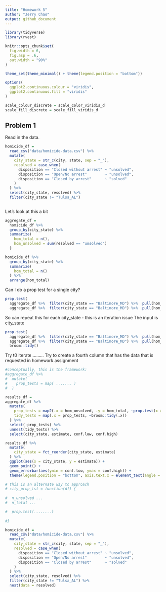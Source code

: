 ```yaml
---
title: "Homework 5"
author: "Jerry Chao"
output: github_document
---
```


```r
library(tidyverse)
library(rvest)

knitr::opts_chunk$set(
  fig.width = 6,
  fig.asp = .6,
  out.width = "90%"
)

theme_set(theme_minimal() + theme(legend.position = "bottom"))

options(
  ggplot2.continuous.colour = "viridis",
  ggplot2.continuous.fill = "viridis"
)

scale_colour_discrete = scale_color_viridis_d
scale_fill_discrete = scale_fill_viridis_d
```

## Problem 1

Read in the data.

```r
homicide_df =
  read_csv("data/homicide-data.csv") %>%
  mutate(
    city_state = str_c(city, state, sep = "_"),
    resolved = case_when(
      disposition == "Closed without arrest" ~ "unsolved",
      disposition == "Open/No arrest"        ~ "unsolved",
      disposition == "Closed by arrest"      ~ "solved"
    )
  ) %>%
  select(city_state, resolved) %>% 
  filter(city_state != "Tulsa_AL")
  

```


Let's look at this a bit

```r
aggregate_df =
  homicide_df %>% 
  group_by(city_state) %>% 
  summarize(
    hom_total = n(),
    hom_unsolved = sum(resolved == "unsolved")
  )

homicide_df %>% 
  group_by(city_state) %>% 
  summarize(
    hom_total = n()
  ) %>% 
  arrange(hom_total)
```

Can I do a prop test for a single city?

```r
prop.test(
  aggregate_df %>%  filter(city_state == "Baltimore_MD") %>%  pull(hom_unsolved),
  aggregate_df %>%  filter(city_state == "Baltimore_MD") %>%  pull(hom_total))
```

So can repeat this for each city_state - this is an iteration issue
The input is city_state

```r
prop.test(
  aggregate_df %>%  filter(city_state == "Baltimore_MD") %>%  pull(hom_unsolved),
  aggregate_df %>%  filter(city_state == "Baltimore_MD") %>%  pull(hom_total)) %>% 
  broom::tidy()
```

Try t0 iterate .........
Try to create a fourth column that has the data that is requested in homework assignment

```r
#conceptually, this is the framework:
#aggregate_df %>% 
#  mutate(
#    prop_tests = map( ....... )
#  )

results_df =
aggregate_df %>% 
  mutate(
    prop_tests = map2(.x = hom_unsolved, .y = hom_total, ~prop.test(x = .x, n = .y)),
    tidy_tests = map(.x = prop_tests, ~broom::tidy(.x))
  ) %>% 
  select(-prop_tests) %>% 
  unnest(tidy_tests) %>% 
  select(city_state, estimate, conf.low, conf.high)
```

```r
results_df %>%
  mutate(
    city_state = fct_reorder(city_state, estimate)  
  ) %>%
  ggplot(aes(x = city_state, y = estimate)) +
  geom_point() +
  geom_errorbar(aes(ymin = conf.low, ymax = conf.high)) +
  theme(legend.position = "bottom", axis.text.x = element_text(angle = 90, vjust = 0.5, hjust = 1))


```



```r
# this is an alternate way to approach
# city_prop_tst = function(df) {
  
#  n_unsolved ...
#  n_total ...

#  prop.test(........)  
  
#}

homicide_df =
  read_csv("data/homicide-data.csv") %>%
  mutate(
    city_state = str_c(city, state, sep = "_"),
    resolved = case_when(
      disposition == "Closed without arrest" ~ "unsolved",
      disposition == "Open/No arrest"        ~ "unsolved",
      disposition == "Closed by arrest"      ~ "solved"
    )
  ) %>%
  select(city_state, resolved) %>% 
  filter(city_state != "Tulsa_AL") %>% 
  nest(data = resolved)
```

